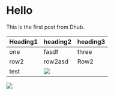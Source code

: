 # Hello

This is the first post from Dhub.

| Heading1 | heading2             | heading3 |
| -------- | -------------------- | -------- |
| one      | fasdf                | three    |
| row2     | row2asd              | Row2     |
| test     | ![](/img/editor.png) |          |

![](/img/undefined-1.1701249698176.jpeg)![]()
